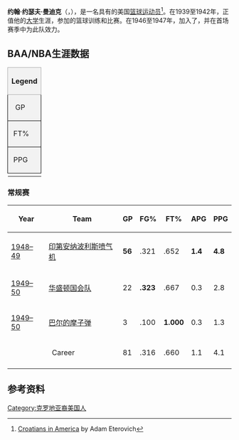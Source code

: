 {{Infobox basketball biography
| name            =  约翰·曼迪克<br>John Mandic
| image           = 
| width           = 
| caption         = 
| birth_date      = {{birth date|1919|10|03}}
| birth_place     = [[洛杉矶|洛杉矶]]
| death_date      = {{death date and age|2003|06|22|1919|10|03}}
| death_place     = [[波特兰_(俄勒冈州)|波特兰]]
| nationality     = 美国
| height_ft       = 6
| height_in       = 4
| weight_lb       = 205
| high_school     = {{tsl|en|Theodore Roosevelt High School (Los Angeles, California)|西奥多·罗斯福高中}}
| college         = [[俄勒冈州立大学|俄勒冈州立大学]] (1939–1942)
| draft_year      = 1947
| draft_round     = 9
| draft_pick      = 74
| draft_team      = [[华盛顿国会|华盛顿国会]]
| career_start    = 1946
| career_end      = 1950
| career_position = [[大前锋|大前锋]] / [[中锋_(篮球)|中锋]]
| career_number   = 50, 12, 17
| years1          = 1946–1947
| team1           = {{tsl|en|Portland Indians|波特兰印第安人队}}
| years2          = 1947–1948
| team2           = [[萨克拉门托国王|罗彻斯特皇家]]
| years3          = [[1948-49_BAA賽季|1948–1949]]
| team3           = [[印第安纳波利斯喷气机|印第安纳波利斯喷气机]]
| years4          = {{nbay|1949|full=y}}
| team4           = [[华盛顿国会|华盛顿国会]]
| years5          = {{nbay|1949|end}}
| team5           = [[巴尔的摩子弹_(1944年–1954年)|巴尔的摩子弹]]
| highlights      = 
* 全美{{tsl|en|NCAA Men's Basketball All-Americans|共识二队}}（{{tsl|en|1942 NCAA Men's Basketball All-Americans|1942年全美NCAA篮球赛季|1942年}}）
* 全美{{tsl|en|List of All-Pac-12 Conference men's basketball teams|一线队}}（1942）
|stats_league=BAA and NBA
| stat1label    = [[得分|得分]]
| stat1value    = 335 (4.1 ppg)
| stat2label    = [[助攻|助攻]]
| stat2value    = 88 (1.1 apg)
| bbr           = mandijo01
}}
'''约翰·约瑟夫·曼迪克'''（{{lang-en|John Joseph Mandic}}，{{bd|1919年|10月3日|2003年|6月22日|catIdx=分类索引}}），是一名具有{{tsl|en|Croatian Americans|克罗地亚裔美国人|克罗地亚血统}}的美国[[篮球运动员|篮球运动员]]<ref>[http://www.croatians.com/BIOGRAPHY-AMERICA-K-R.htm Croatians in America] {{Wayback|url=http://www.croatians.com/BIOGRAPHY-AMERICA-K-R.htm |date=20060901225446 }} by Adam Eterovich</ref>。在1939至1942年，正值他的[[俄勒冈州立大学|大学]]生涯，参加{{tsl|en|Oregon State Beavers men's basketball|俄勒冈州立海狸队}}的篮球训练和比赛。在1946至1947年，加入了{{tsl|en|Pacific Coast Professional Basketball League|太平洋海岸职业篮球联盟}}{{tsl|en|Portland Indians|波特兰印第安人队}}，并在首场赛季中为此队效力。

== BAA/NBA生涯数据 ==
{| class="toccolours" style="font-size: 90%; white-space: nowrap;"
|-
! colspan="6" style="background:#f2f2f2; border:1px solid #aaa;"| Legend
|-
| style="background:#f2f2f2; border:1px solid black;"|   GP
| Games played
| style="background:#f2f2f2; border:1px solid black;"|  FG% 
| style="padding-right: 8px" | [[Field_goal_(basketball)|Field-goal]] percentage
|-
| style="background:#f2f2f2; border:1px solid black;"|  FT% 
| [[Free_throw|Free-throw]] percentage
| style="background:#f2f2f2; border:1px solid black;"|  APG 
| [[Assist_(basketball)|Assists]] per game
|-
| style="background:#f2f2f2; border:1px solid black;"|  PPG 
| Points per game
| style="background-color: #F2F2F2; border: 1px solid black" |  '''Bold''' 
| Career high
|-
|}
=== 常规赛 ===
{| class="wikitable sortable" style="font-size:95%; text-align:right;"
|-
! Year
! Team
! GP
! FG%
! FT%
! APG
! PPG
|-
|style="text-align:left;"| [[1948-49_BAA賽季|1948–49]]
| style="text-align:left;"| [[印第安纳波利斯喷气机|印第安纳波利斯喷气机]]
| '''56''' || .321 || .652 || '''1.4''' || '''4.8'''
|-
|style="text-align:left;"| [[1949-50_NBA赛季|1949–50]]
| style="text-align:left;"| [[华盛顿国会队|华盛顿国会队]]
|22 || '''.323''' || .667 || 0.3 || 2.8
|-
|style="text-align:left;"| [[1949-50_NBA赛季|1949–50]]
| style="text-align:left;"| [[巴尔的摩子弹_(1944年–1954年)|巴尔的摩子弹]]
| 3 || .100 || '''1.000''' || 0.3 || 1.3
|-
|style="text-align:center;" colspan="2"|Career
| 81 || .316 || .660 || 1.1 || 4.1
|-
|}

== 参考资料 ==
{{reflist}}

{{DEFAULTSORT: Mandic, John}}
[[Category:克罗地亚裔美国人|Category:克罗地亚裔美国人]]